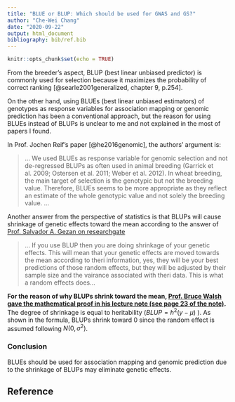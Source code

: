 ```yaml
---
title: "BLUE or BLUP: Which should be used for GWAS and GS?"
author: "Che-Wei Chang"
date: "2020-09-22"
output: html_document
bibliography: bib/ref.bib
---
```


```r
knitr::opts_chunk$set(echo = TRUE)
```

From the breeder's aspect, BLUP (best linear unbiased predictor) is commonly used for selection because it maximizes the probability of correct ranking [@searle2001generalized, chapter 9, p.254].      

On the other hand, using BLUEs (best linear unbiased estimators) of genotypes as response variables for association mapping or genomic prediction has been a conventional approach, but the reason for using BLUEs instead of BLUPs is unclear to me and not explained in the most of papers I found.  
  

  
In Prof. Jochen Reif's paper [@he2016genomic], the authors' argument is:  

> ... We used BLUEs as response variable for genomic selection and not de-regressed BLUPs as often used in animal breeding (Garrick et al. 2009; Ostersen et al. 2011; Weber et al. 2012). In wheat breeding, the main target of selection is the genotypic but not the breeding value. Therefore, BLUEs seems to be more appropriate as they reflect an estimate of the whole genotypic value and not solely the breeding value. ...

Another answer from the perspective of statistics is that BLUPs will cause shrinkage of genetic effects toward the mean according to the answer of [Prof. Salvador A. Gezan on researchgate](https://www.researchgate.net/post/Does_any_one_have_an_idea_of_which_one_BLUE_or_BLUP_to_use_for_a_GWAS_analysis_of_a_trait_in_wheat_eg_resistance_to_rust)  

> ... If you use BLUP then you are doing shrinkage of your genetic effects. This will mean that your genetic effects are moved towards the mean according to theri information, yes, they will be your best predictions of those random effects, but they will be adjusted by their sample size and the vairance associated with theri data. This is what a random effects does...  

**For the reason of why BLUPs shrink toward the mean, [Prof. Bruce Walsh gave the mathematical proof in his lecture note (see page 23 of the note) ](http://nitro.biosci.arizona.edu/workshops/TWIPB2013/Mod3/Mod3-5.pdf).** The degree of shrinkage is equal to heritability ($BLUP = h^2(y-\mu)$ ). As shown in the formula, BLUPs shrink toward 0 since the random effect is assumed following $N(0, \sigma^2)$.  
  
### Conclusion
BLUEs should be used for association mapping and genomic prediction due to the shrinkage of BLUPs may eliminate genetic effects.  
   
## Reference